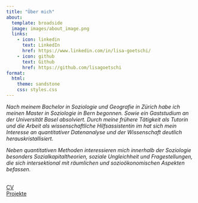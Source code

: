 ```yaml
---
title: "Über mich"
about:
  template: broadside
  image: images/about_image.png
  links:
    - icon: linkedin
      text: LinkedIn
      href: https://www.linkedin.com/in/lisa-goetschi/
    - icon: github
      text: Github
      href: https://github.com/lisagoetschi
format:
  html:
    theme: sandstone
    css: styles.css
---
```


*Nach meinem Bachelor in Soziologie und Geografie in Zürich habe ich meinen Master in Soziologie in Bern begonnen. Sowie ein Gaststudium an der Universität Basel absolviert. Durch meine frühere Tätigkeit als Tutorin und die Arbeit als wissenschaftliche Hilfsassistentin im hat sich mein Interesse an quantitativer Datenanalyse und der Wissenschaft deutlich herauskristallisiert.*

*Neben quantitativen Methoden interessieren mich innerhalb der Soziologie besonders Sozialkapitaltheorien, soziale Ungleichheit und Fragestellungen, die sich intersektional mit räumlichen und sozioökonomischen Aspekten befassen.*

```{=html}
<br>
<div class="container">
  <div class="block"> <a href="cv.qmd">CV</a></div>
  <div class="block"><a href="projects.qmd">Projekte</a></div>
</div>
```
